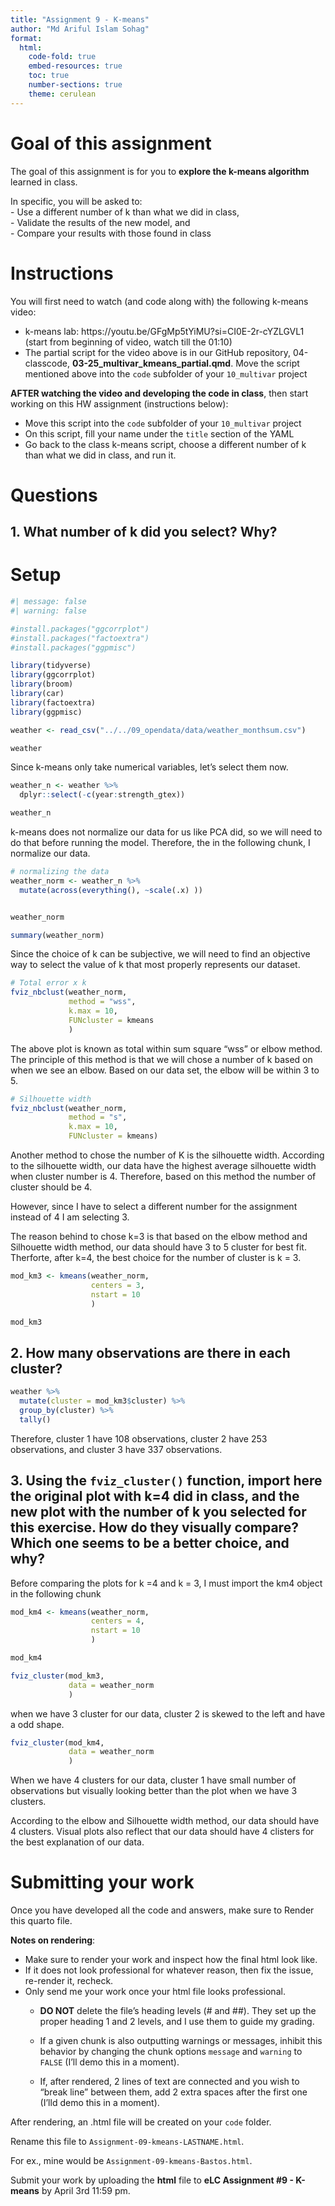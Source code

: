 ```yaml
---
title: "Assignment 9 - K-means"
author: "Md Ariful Islam Sohag"  
format:
  html:
    code-fold: true 
    embed-resources: true
    toc: true
    number-sections: true
    theme: cerulean
---
```


# Goal of this assignment  
The goal of this assignment is for you to **explore the k-means algorithm** learned in class.  

In specific, you will be asked to:  
  - Use a different number of k than what we did in class,  
  - Validate the results of the new model, and  
  - Compare your results with those found in class  

# Instructions  
You will first need to watch (and code along with) the following k-means video:

  - k-means lab: https://youtu.be/GFgMp5tYiMU?si=CI0E-2r-cYZLGVL1 (start from beginning of video, watch till the 01:10)  
  - The partial script for the video above is in our GitHub repository, 04-classcode, **03-25_multivar_kmeans_partial.qmd**. Move the script mentioned above into the `code` subfolder of your `10_multivar` project
  
**AFTER watching the video and developing the code in class**, then start working on this HW assignment (instructions below):

  - Move this script into the `code` subfolder of your `10_multivar` project  
  - On this script, fill your name under the `title` section of the YAML  
  - Go back to the class k-means script, choose a different number of k than what we did in class, and run it.    

# Questions  
## 1. What number of k did you select? Why?  

# Setup  
```r
#| message: false
#| warning: false

#install.packages("ggcorrplot")
#install.packages("factoextra")
#install.packages("ggpmisc")

library(tidyverse)
library(ggcorrplot)
library(broom)
library(car)
library(factoextra)
library(ggpmisc)
```


```r
weather <- read_csv("../../09_opendata/data/weather_monthsum.csv")

weather
```

Since k-means only take numerical variables, let's select them now.  
```r
weather_n <- weather %>%
  dplyr::select(-c(year:strength_gtex))

weather_n
```


k-means does not normalize our data for us like PCA did, so we will need to do that before running the model. Therefore, the in the following chunk, I normalize our data.

```r
# normalizing the data
weather_norm <- weather_n %>%
  mutate(across(everything(), ~scale(.x) ))


weather_norm

summary(weather_norm)
```

Since the choice of k can be subjective, we will need to find an objective way to select the value of k that most properly represents our dataset. 

```r
# Total error x k
fviz_nbclust(weather_norm,
             method = "wss",
             k.max = 10,
             FUNcluster = kmeans
             )
```
The above plot is known as total within sum square "wss" or elbow method. The principle of this method is that we will chose a number of k based on when we see an elbow. Based on our data set, the elbow will be within 3 to 5. 

```r
# Silhouette width
fviz_nbclust(weather_norm, 
             method = "s",
             k.max = 10,
             FUNcluster = kmeans) 

```

Another method to chose the number of K is the silhouette width. According to the silhouette width, our data have the highest average silhouette width when cluster number is 4. Therefore, based on this method the number of cluster should be 4.

However, since I have to select a different number for the assignment instead of 4 I am selecting 3.

The reason behind to chose k=3 is that based on the elbow method and Silhouette width method, our data should have 3 to 5 cluster for best fit. Therforte, after k=4, the best choice for the number of cluster is k = 3.

```r
mod_km3 <- kmeans(weather_norm,
                  centers = 3,
                  nstart = 10
                  )

mod_km3
```


## 2. How many observations are there in each cluster?  

```r
weather %>%
  mutate(cluster = mod_km3$cluster) %>%
  group_by(cluster) %>%
  tally()
```

Therefore, cluster 1 have 108 observations, cluster 2 have 253 observations, and cluster 3 have 337 observations.

## 3. Using the `fviz_cluster()` function, import here the original plot with k=4 did in class, and the new plot with the number of k you selected for this exercise. How do they visually compare? Which one seems to be a better choice, and why?  

Before comparing the plots for k =4 and k = 3, I must import the km4 object in the following chunk
```r
mod_km4 <- kmeans(weather_norm,
                  centers = 4,
                  nstart = 10
                  )

mod_km4
```




```r
fviz_cluster(mod_km3,
             data = weather_norm
             )
```
when we have 3 cluster for our data, cluster 2 is skewed to the left and have a odd shape.

```r
fviz_cluster(mod_km4,
             data = weather_norm
             )
```

When we have 4 clusters for our data, cluster 1 have small number of observations but visually looking better than the plot when we have 3 clusters.

According to the elbow and Silhouette width method, our data should have 4 clusters. Visual plots also reflect that our data should have 4 clisters for the best explanation of our data.

# Submitting your work  
Once you have developed all the code and answers, make sure to Render this quarto file.  

**Notes on rendering**:  

- Make sure to render your work and inspect how the final html look like.  
- If it does not look professional for whatever reason, then fix the issue, re-render it, recheck.  
- Only send me your work once your html file looks professional.  
  - **DO NOT** delete the file's heading levels (# and ##). They set up the proper heading 1 and 2 levels, and I use them to guide my grading.  
  - If a given chunk is also outputting warnings or messages, inhibit this behavior by changing the chunk options `message` and `warning` to `FALSE` (I'll demo this in a moment).  
  
  - If, after rendered, 2 lines of text are connected and you wish to "break line" between them, add 2 extra spaces after the first one (I'lld demo this in a moment).  

After rendering, an .html file will be created on your `code` folder.  

Rename this file to `Assignment-09-kmeans-LASTNAME.html`.    

For ex., mine would be `Assignment-09-kmeans-Bastos.html`.

Submit your work by uploading the **html** file to **eLC Assignment #9 - K-means** by April 3rd 11:59 pm.  
  




